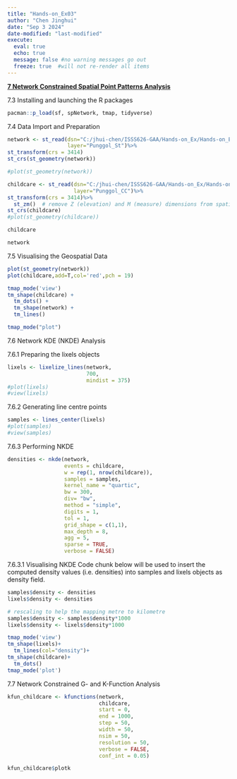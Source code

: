 ```yaml
---
title: "Hands-on_Ex03"
author: "Chen Jinghui"
date: "Sep 3 2024"
date-modified: "last-modified"
execute: 
  eval: true
  echo: true
  message: false #no warning messages go out
  freeze: true  #will not re-render all items
---
```


[**7 Network Constrained Spatial Point Patterns Analysis**]{.underline}

7.3 Installing and launching the R packages

```r
pacman::p_load(sf, spNetwork, tmap, tidyverse)
```

7.4 Data Import and Preparation

```r
network <- st_read(dsn="C:/jhui-chen/ISSS626-GAA/Hands-on_Ex/Hands-on_Ex03/data/geospatial",
                   layer="Punggol_St")%>%
st_transform(crs = 3414)
st_crs(st_geometry(network)) 

#plot(st_geometry(network))
```

```r
childcare <- st_read(dsn="C:/jhui-chen/ISSS626-GAA/Hands-on_Ex/Hands-on_Ex03/data/geospatial",
                     layer="Punggol_CC")%>%
st_transform(crs = 3414)%>%
  st_zm()  # remove Z (elevation) and M (measure) dimensions from spatial data. 
st_crs(childcare)
#plot(st_geometry(childcare))
```

```r
childcare
```

```r
network
```

7.5 Visualising the Geospatial Data

```r
plot(st_geometry(network))
plot(childcare,add=T,col='red',pch = 19)
```

```r
tmap_mode('view')
tm_shape(childcare) +
  tm_dots() +
  tm_shape(network) +
  tm_lines()

tmap_mode("plot")
```

7.6 Network KDE (NKDE) Analysis

7.6.1 Preparing the lixels objects

```r
lixels <- lixelize_lines(network,
                         700,
                         mindist = 375)
#plot(lixels)
#view(lixels)
```

7.6.2 Generating line centre points

```r
samples <- lines_center(lixels)
#plot(samples)
#view(samples)
```

7.6.3 Performing NKDE

```r
densities <- nkde(network,
                  events = childcare,
                  w = rep(1, nrow(childcare)),
                  samples = samples,
                  kernel_name = "quartic",
                  bw = 300,
                  div= "bw",
                  method = "simple",
                  digits = 1,
                  tol = 1,
                  grid_shape = c(1,1),
                  max_depth = 8,
                  agg = 5,
                  sparse = TRUE,
                  verbose = FALSE)
```

7.6.3.1 Visualising NKDE Code chunk below will be used to insert the computed density values (i.e. densities) into samples and lixels objects as density field.

```r
samples$density <- densities
lixels$density <- densities
```

```r
# rescaling to help the mapping metre to kilometre
samples$density <- samples$density*1000
lixels$density <- lixels$density*1000
```

```r
tmap_mode('view')
tm_shape(lixels)+
  tm_lines(col="density")+
tm_shape(childcare)+
  tm_dots()
tmap_mode('plot')
```

7.7 Network Constrained G- and K-Function Analysis

```r
kfun_childcare <- kfunctions(network,
                             childcare,
                             start = 0,
                             end = 1000,
                             step = 50,
                             width = 50,
                             nsim = 50,
                             resolution = 50,
                             verbose = FALSE,
                             conf_int = 0.05)
```

```r
kfun_childcare$plotk
```
